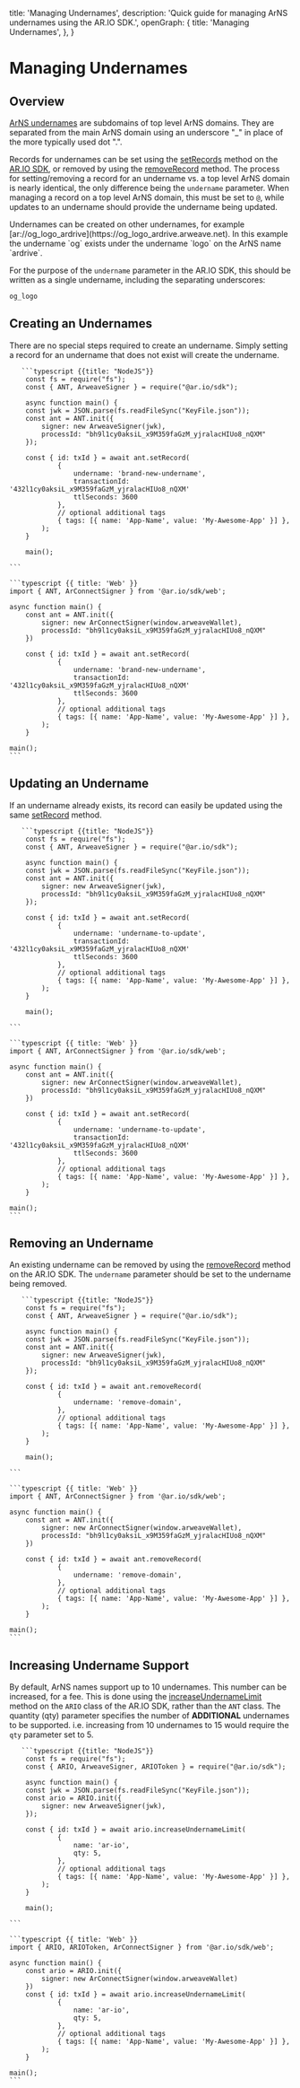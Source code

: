 
  title: 'Managing Undernames',
  description: 'Quick guide for managing ArNS undernames using the AR.IO SDK.',
  openGraph: {
    title: 'Managing Undernames',
  },
}

<HeroPattern />

# Managing Undernames

## Overview

[ArNS undernames](/learn/arns#under_names) are subdomains of top level ArNS domains. They are separated from the main ArNS domain using an underscore "\_" in place of the more typically used dot ".".

Records for undernames can be set using the [setRecords](/build/ar-io-sdk/ants/set-records) method on the [AR.IO SDK](/build/ar-io-sdk), or removed by using the [removeRecord](/build/ar-io-sdk/ants/remove-record) method.
The process for setting/removing a record for an undername vs. a top level ArNS domain is nearly identical, the only difference being the `undername` parameter. When managing a record on a top level ArNS domain, this must be set to
`@`, while updates to an undername should provide the undername being updated.

<Tip title="Chaining Undernames">
  Undernames can be created on other undernames, for example
  [ar://og_logo_ardrive](https://og_logo_ardrive.arweave.net). In this example the undername `og` exists under the undername `logo` on the ArNS name `ardrive`.

  For the purpose of the `undername` parameter in the AR.IO SDK, this should be written as a single undername, including the separating underscores:

  `og_logo`
</Tip>

## Creating an Undernames

There are no special steps required to create an undername. Simply setting a record for an undername that does not exist will create the undername.

<CodeGroup title="Create an Undername">

       ```typescript {{title: "NodeJS"}}
        const fs = require("fs");
        const { ANT, ArweaveSigner } = require("@ar.io/sdk");

        async function main() {
        const jwk = JSON.parse(fs.readFileSync("KeyFile.json"));
        const ant = ANT.init({
            signer: new ArweaveSigner(jwk),
            processId: "bh9l1cy0aksiL_x9M359faGzM_yjralacHIUo8_nQXM"
        });

        const { id: txId } = await ant.setRecord(
                {
                    undername: 'brand-new-undername',
                    transactionId: '432l1cy0aksiL_x9M359faGzM_yjralacHIUo8_nQXM'
                    ttlSeconds: 3600
                },
                // optional additional tags
                { tags: [{ name: 'App-Name', value: 'My-Awesome-App' }] },
            );
        }

        main();

    ```

    ```typescript {{ title: 'Web' }}
    import { ANT, ArConnectSigner } from '@ar.io/sdk/web';

    async function main() {
        const ant = ANT.init({
            signer: new ArConnectSigner(window.arweaveWallet),
            processId: "bh9l1cy0aksiL_x9M359faGzM_yjralacHIUo8_nQXM"
        })

        const { id: txId } = await ant.setRecord(
                {
                    undername: 'brand-new-undername',
                    transactionId: '432l1cy0aksiL_x9M359faGzM_yjralacHIUo8_nQXM'
                    ttlSeconds: 3600
                },
                // optional additional tags
                { tags: [{ name: 'App-Name', value: 'My-Awesome-App' }] },
            );
        }

    main();
    ```

</CodeGroup>

## Updating an Undername

If an undername already exists, its record can easily be updated using the same [setRecord](/build/ar-io-sdk/ants/set-record) method. 

<CodeGroup title="Update an Undername">

       ```typescript {{title: "NodeJS"}}
        const fs = require("fs");
        const { ANT, ArweaveSigner } = require("@ar.io/sdk");

        async function main() {
        const jwk = JSON.parse(fs.readFileSync("KeyFile.json"));
        const ant = ANT.init({
            signer: new ArweaveSigner(jwk),
            processId: "bh9l1cy0aksiL_x9M359faGzM_yjralacHIUo8_nQXM"
        });

        const { id: txId } = await ant.setRecord(
                {
                    undername: 'undername-to-update',
                    transactionId: '432l1cy0aksiL_x9M359faGzM_yjralacHIUo8_nQXM'
                    ttlSeconds: 3600
                },
                // optional additional tags
                { tags: [{ name: 'App-Name', value: 'My-Awesome-App' }] },
            );
        }

        main();

    ```

    ```typescript {{ title: 'Web' }}
    import { ANT, ArConnectSigner } from '@ar.io/sdk/web';

    async function main() {
        const ant = ANT.init({
            signer: new ArConnectSigner(window.arweaveWallet),
            processId: "bh9l1cy0aksiL_x9M359faGzM_yjralacHIUo8_nQXM"
        })

        const { id: txId } = await ant.setRecord(
                {
                    undername: 'undername-to-update',
                    transactionId: '432l1cy0aksiL_x9M359faGzM_yjralacHIUo8_nQXM'
                    ttlSeconds: 3600
                },
                // optional additional tags
                { tags: [{ name: 'App-Name', value: 'My-Awesome-App' }] },
            );
        }

    main();
    ```

</CodeGroup>

## Removing an Undername

An existing undername can be removed by using the [removeRecord](/build/ar-io-sdk/ants/remove-record) method on the AR.IO SDK. 
The `undername` parameter should be set to the undername being removed.

<CodeGroup title="Remove Undername">

       ```typescript {{title: "NodeJS"}}
        const fs = require("fs");
        const { ANT, ArweaveSigner } = require("@ar.io/sdk");

        async function main() {
        const jwk = JSON.parse(fs.readFileSync("KeyFile.json"));
        const ant = ANT.init({
            signer: new ArweaveSigner(jwk),
            processId: "bh9l1cy0aksiL_x9M359faGzM_yjralacHIUo8_nQXM"
        });

        const { id: txId } = await ant.removeRecord(
                {
                    undername: 'remove-domain',
                },
                // optional additional tags
                { tags: [{ name: 'App-Name', value: 'My-Awesome-App' }] },
            );
        }

        main();

    ```

    ```typescript {{ title: 'Web' }}
    import { ANT, ArConnectSigner } from '@ar.io/sdk/web';

    async function main() {
        const ant = ANT.init({
            signer: new ArConnectSigner(window.arweaveWallet),
            processId: "bh9l1cy0aksiL_x9M359faGzM_yjralacHIUo8_nQXM"
        })

        const { id: txId } = await ant.removeRecord(
                {
                    undername: 'remove-domain',
                },
                // optional additional tags
                { tags: [{ name: 'App-Name', value: 'My-Awesome-App' }] },
            );
        }

    main();
    ```

</CodeGroup>

## Increasing Undername Support

By default, ArNS names support up to 10 undernames. This number can be increased, for a fee. This is done using the [increaseUndernameLimit](/build/ar-io-sdk/ario/arns/increase-undername-limit) method on the `ARIO` class of the AR.IO SDK, rather than the `ANT` class.
The quantity (qty) parameter specifies the number of **ADDITIONAL** undernames to be supported. i.e. increasing from 10 undernames to 15 would require the `qty` parameter set to 5.

<CodeGroup title="Increasing Undername Support">

       ```typescript {{title: "NodeJS"}}
        const fs = require("fs");
        const { ARIO, ArweaveSigner, ARIOToken } = require("@ar.io/sdk");

        async function main() {
        const jwk = JSON.parse(fs.readFileSync("KeyFile.json"));
        const ario = ARIO.init({
            signer: new ArweaveSigner(jwk),
        });

        const { id: txId } = await ario.increaseUndernameLimit(
                {
                    name: 'ar-io',
                    qty: 5,
                },
                // optional additional tags
                { tags: [{ name: 'App-Name', value: 'My-Awesome-App' }] },
            );
        }

        main();

    ```

    ```typescript {{ title: 'Web' }}
    import { ARIO, ARIOToken, ArConnectSigner } from '@ar.io/sdk/web';

    async function main() {
        const ario = ARIO.init({
            signer: new ArConnectSigner(window.arweaveWallet)
        })
        const { id: txId } = await ario.increaseUndernameLimit(
                {
                    name: 'ar-io',
                    qty: 5,
                },
                // optional additional tags
                { tags: [{ name: 'App-Name', value: 'My-Awesome-App' }] },
            );
        }

    main();
    ```

</CodeGroup>